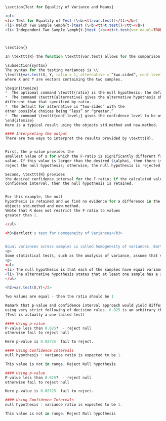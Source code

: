 

```r
\section{Test for Equality of Variance and Means}

<ul>
<li> Test for Equality of Test (\<b><tt>var.test()</tt></b>)
<li> Welch Two Sample \emph{t-}test (\<b><tt>t.test()</tt></b>)
<li> Independent Two Sample \emph{t-}test (<b><tt>t.test(var.equal=TRUE)})

 

\section{}

In \texttt{R} the function \texttt{var.test} allows for the comparison of two variances using an F-test. 

```


```r
\subsection{syntax}
The syntax for the testing variances is \\
\texttt{var.test(X, Y, ratio = 1, alternative = “two.sided”, conf.level = 0.95)}\\
where X and Y are vectors containing the two samples. 

\begin{itemize} 
*  The optional command \texttt{ratio} is the null hypothesis; the default value is 1 if not specified. 
*  The command \texttt{alternative} gives the alternative hypothesis should the experimental F-ratio is found to be significantly 
different than that specified by ratio. 
*  The default for alternative is “two-sided” with the 
other possible choices being “less” or “greater.” 
*  The command \texttt{conf.level;} gives the confidence level to be used in the test; the default value of 0.95 is equivalent to α = 0.05. 
\end{itemize}
Here is a typical result using the objects std.method and new.method. 
```


```r
#### Interpreting the output
There are two ways to interpret the results provided by \texttt{R}. 


First, the p-value provides the 
smallest value of α for which the F-ratio is significantly different from the hypothesized 
value. If this value is larger than the desired $\alpha$, then there is insufficient evidence to 
reject the null hypothesis; otherwise, the null hypothesis is rejected. 

Second, \texttt{R} provides 
the desired confidence interval for the F-ratio; if the calculated value falls within the 
confidence interval, then the null hypothesis is retained. 


For this example, the null 
hypothesis is retained and we find no evidence for a difference in the variances for the 
objects std.method and new.method. 
%Note that R does not restrict the F-ratio to values 
greater than 1. 

```


```r






 
</ul>

<h3>Bartlett's test for Homogeneity of Variances</h3>
 

Equal variances across samples is called homogeneity of variances. Bartlett's test is used to test if multiple samples have equal variances. 
<p>
Some statistical tests, such as the analysis of variance, assume that variances are equal across groups or samples.  The Bartlett test can be used to verify that assumption.
<p>
<ul>
<li> The null hypothesis is that each of the samples have equal variance.
<li> The alternative hypothesis states that at least one sample has a significantly different variance.
</ul>
```


```r
<h2>var.test(X,Y)</2>

Two values are equal - then the ratio should be 1 

Remark that p-value and confidence interval approach would yield different conclusions
using very strict following of decision rules. 0.025 is an arbitrary threshold.
(Test is actually a one-tailed test)

```


```r

#### Using p-value
P-value less than 0.025?  - reject null
otherwise fail to reject null

Here p-value is 0.02725  fail to reject.


```


```r

#### Using Confidence Intervals
null hypothesis : variance ratio is expected to be 1.

This value is not in range. Reject Null hypothesis


```


```r

#### Using p-value
P-value less than 0.025?  - reject null
otherwise fail to reject null

Here p-value is 0.02725  fail to reject.

```


```r

#### Using Confidence Intervals
null hypothesis : variance ratio is expected to be 1.

This value is not in range. Reject Null hypothesis      
```
